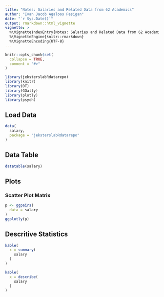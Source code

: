```yaml
---
title: "Notes: Salaries and Related Data from 62 Academics"
author: "Ivan Jacob Agaloos Pesigan"
date: "`r Sys.Date()`"
output: rmarkdown::html_vignette
vignette: >
  %\VignetteIndexEntry{Notes: Salaries and Related Data from 62 Academics}
  %\VignetteEngine{knitr::rmarkdown}
  %\VignetteEncoding{UTF-8}
---
```


```r
knitr::opts_chunk$set(
  collapse = TRUE,
  comment = "#>"
)
```

```r
library(jeksterslabRdatarepo)
library(knitr)
library(DT)
library(GGally)
library(plotly)
library(psych)
```

## Load Data

```r
data(
  salary,
  package = "jeksterslabRdatarepo"
)
```

## Data Table

```r
datatable(salary)
```

## Plots

### Scatter Plot Matrix

```r
p <- ggpairs(
  data = salary
)
ggplotly(p)
```

## Descritive Statistics

```r
kable(
  x = summary(
    salary
  )
)
```

```r
kable(
  x = describe(
    salary
  )
)
```
